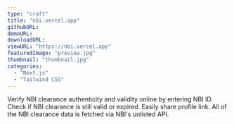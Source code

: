```yaml
---
type: "craft"
title: "nbi.vercel.app"
githubURL:
demoURL:
downloadURL:
viewURL: "https://nbi.vercel.app"
featuredImage: "preview.jpg"
thumbnail: "thumbnail.jpg"
categories:
  - "Next.js"
  - "Tailwind CSS"
---
```


Verify NBI clearance authenticity and validity online by entering NBI ID. Check if NBI clearance is still valid or expired. Easily share profile link. All of the NBI clearance data is fetched via NBI's unlisted API.
